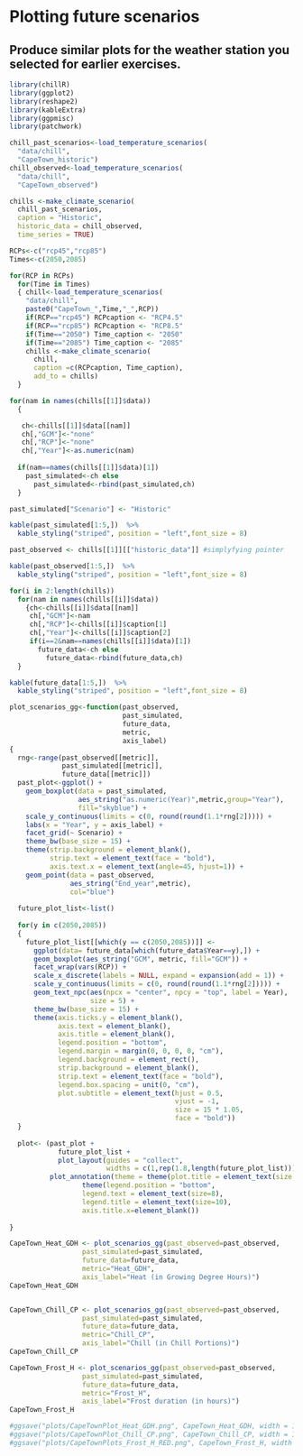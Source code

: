 # Plotting future scenarios

## Produce similar plots for the weather station you selected for earlier exercises.

```r
library(chillR)
library(ggplot2)
library(reshape2)
library(kableExtra)
library(ggpmisc)
library(patchwork)
```

```r
chill_past_scenarios<-load_temperature_scenarios(
  "data/chill",
  "CapeTown_historic")
chill_observed<-load_temperature_scenarios(
  "data/chill",
  "CapeTown_observed")

chills <-make_climate_scenario(
  chill_past_scenarios,
  caption = "Historic",
  historic_data = chill_observed,
  time_series = TRUE)

RCPs<-c("rcp45","rcp85")
Times<-c(2050,2085)

for(RCP in RCPs)
  for(Time in Times)
  { chill<-load_temperature_scenarios(
    "data/chill",
    paste0("CapeTown_",Time,"_",RCP))
    if(RCP=="rcp45") RCPcaption <- "RCP4.5"
    if(RCP=="rcp85") RCPcaption <- "RCP8.5"
    if(Time=="2050") Time_caption <- "2050"
    if(Time=="2085") Time_caption <- "2085"
    chills <-make_climate_scenario(
      chill,
      caption =c(RCPcaption, Time_caption),
      add_to = chills)
  }
```

```r
for(nam in names(chills[[1]]$data))
  {

   ch<-chills[[1]]$data[[nam]]
   ch[,"GCM"]<-"none"
   ch[,"RCP"]<-"none"
   ch[,"Year"]<-as.numeric(nam)
   
  if(nam==names(chills[[1]]$data)[1])
    past_simulated<-ch else
      past_simulated<-rbind(past_simulated,ch)
  }
```

```r
past_simulated["Scenario"] <- "Historic"

kable(past_simulated[1:5,])  %>%
  kable_styling("striped", position = "left",font_size = 8)

past_observed <- chills[[1]][["historic_data"]] #simplyfying pointer

kable(past_observed[1:5,])  %>%
  kable_styling("striped", position = "left",font_size = 8)
```

```r
for(i in 2:length(chills))
  for(nam in names(chills[[i]]$data))
    {ch<-chills[[i]]$data[[nam]]
     ch[,"GCM"]<-nam
     ch[,"RCP"]<-chills[[i]]$caption[1]
     ch[,"Year"]<-chills[[i]]$caption[2]
     if(i==2&nam==names(chills[[i]]$data)[1])
       future_data<-ch else
         future_data<-rbind(future_data,ch)
  }

kable(future_data[1:5,])  %>%
  kable_styling("striped", position = "left",font_size = 8)
```

```r
plot_scenarios_gg<-function(past_observed,
                            past_simulated,
                            future_data,
                            metric,
                            axis_label)
{
  rng<-range(past_observed[[metric]],
             past_simulated[[metric]],
             future_data[[metric]])  
  past_plot<-ggplot() +
    geom_boxplot(data = past_simulated,
                 aes_string("as.numeric(Year)",metric,group="Year"),
                 fill="skyblue") +
    scale_y_continuous(limits = c(0, round(round(1.1*rng[2])))) +
    labs(x = "Year", y = axis_label) +
    facet_grid(~ Scenario) +
    theme_bw(base_size = 15) +  
    theme(strip.background = element_blank(),
          strip.text = element_text(face = "bold"),
          axis.text.x = element_text(angle=45, hjust=1)) +
    geom_point(data = past_observed,
               aes_string("End_year",metric),
               col="blue")
  
  future_plot_list<-list()
  
  for(y in c(2050,2085))
  {
    future_plot_list[[which(y == c(2050,2085))]] <-
      ggplot(data= future_data[which(future_data$Year==y),]) +
      geom_boxplot(aes_string("GCM", metric, fill="GCM")) +
      facet_wrap(vars(RCP)) +
      scale_x_discrete(labels = NULL, expand = expansion(add = 1)) +
      scale_y_continuous(limits = c(0, round(round(1.1*rng[2])))) +
      geom_text_npc(aes(npcx = "center", npcy = "top", label = Year),
                    size = 5) +
      theme_bw(base_size = 15) +
      theme(axis.ticks.y = element_blank(),
            axis.text = element_blank(),
            axis.title = element_blank(),
            legend.position = "bottom",
            legend.margin = margin(0, 0, 0, 0, "cm"),
            legend.background = element_rect(),
            strip.background = element_blank(),
            strip.text = element_text(face = "bold"),
            legend.box.spacing = unit(0, "cm"),
            plot.subtitle = element_text(hjust = 0.5,
                                         vjust = -1,
                                         size = 15 * 1.05,
                                         face = "bold")) 
  }
  
  plot<- (past_plot +
            future_plot_list +
            plot_layout(guides = "collect",
                        widths = c(1,rep(1.8,length(future_plot_list))))) +
          plot_annotation(theme = theme(plot.title = element_text(size = 24))) & 
                  theme(legend.position = "bottom",
                  legend.text = element_text(size=8),
                  legend.title = element_text(size=10),
                  axis.title.x=element_blank())
  
}
```


```r
CapeTown_Heat_GDH <- plot_scenarios_gg(past_observed=past_observed,
                  past_simulated=past_simulated,
                  future_data=future_data,
                  metric="Heat_GDH",
                  axis_label="Heat (in Growing Degree Hours)")
CapeTown_Heat_GDH


CapeTown_Chill_CP <- plot_scenarios_gg(past_observed=past_observed,
                  past_simulated=past_simulated,
                  future_data=future_data,
                  metric="Chill_CP",
                  axis_label="Chill (in Chill Portions)")
CapeTown_Chill_CP

CapeTown_Frost_H <- plot_scenarios_gg(past_observed=past_observed,
                  past_simulated=past_simulated,
                  future_data=future_data,
                  metric="Frost_H",
                  axis_label="Frost duration (in hours)")
CapeTown_Frost_H
```


```r
#ggsave("plots/CapeTownPlot_Heat_GDH.png", CapeTown_Heat_GDH, width = 10, height = 5, dpi = 800)
#ggsave("plots/CapeTownPlot_Chill_CP.png", CapeTown_Chill_CP, width = 10, height = 5, dpi = 800)
#ggsave("plots/CapeTownPlots_Frost_H_RED.png", CapeTown_Frost_H, width = 10, height = 5, dpi = 800)
```

